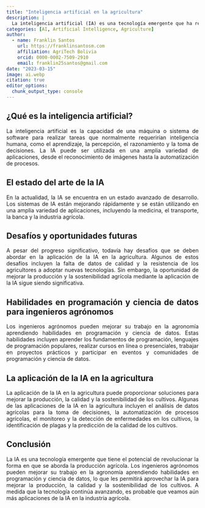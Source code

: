 ```yaml
---
title: "Inteligencia artificial en la agricultura"
description: |
  La inteligencia artificial (IA) es una tecnología emergente que ha revolucionado muchas industrias, incluyendo la industria agrícola. Con la aplicación de la IA en la agronomía, se pueden obtener beneficios significativos, como una producción más eficiente y sostenible. En este artículo, se explorará cómo la IA está cambiando la forma en que se aborda la producción agrícola.
categories: [AI, Artificial Intelligence, Agriculture]
author:
  - name: Franklin Santos
    url: https://franklinsantosm.com
    affiliation: AgriTech Bolivia
    orcid: 0000-0002-7509-2910
    email: franklin25santos@gmail.com
date: "2023-03-15"
image: ai.webp
citation: true
editor_options: 
  chunk_output_type: console
---
```


```{=html}
<style>
body {
text-align: justify}
</style>
```




## ¿Qué es la inteligencia artificial?

La inteligencia artificial es la capacidad de una máquina o sistema de software para realizar tareas que normalmente requerirían inteligencia humana, como el aprendizaje, la percepción, el razonamiento y la toma de decisiones. La IA puede ser utilizada en una amplia variedad de aplicaciones, desde el reconocimiento de imágenes hasta la automatización de procesos.

## El estado del arte de la IA

En la actualidad, la IA se encuentra en un estado avanzado de desarrollo. Los sistemas de IA están mejorando rápidamente y se están utilizando en una amplia variedad de aplicaciones, incluyendo la medicina, el transporte, la banca y la industria agrícola.

## Desafíos y oportunidades futuras

A pesar del progreso significativo, todavía hay desafíos que se deben abordar en la aplicación de la IA en la agricultura. Algunos de estos desafíos incluyen la falta de datos de calidad y la resistencia de los agricultores a adoptar nuevas tecnologías. Sin embargo, la oportunidad de mejorar la producción y la sostenibilidad agrícola mediante la aplicación de la IA sigue siendo significativa.

## Habilidades en programación y ciencia de datos para ingenieros agrónomos

Los ingenieros agrónomos pueden mejorar su trabajo en la agronomía aprendiendo habilidades en programación y ciencia de datos. Estas habilidades incluyen aprender los fundamentos de programación, lenguajes de programación populares, realizar cursos en línea o presenciales, trabajar en proyectos prácticos y participar en eventos y comunidades de programación y ciencia de datos.

## La aplicación de la IA en la agricultura

La aplicación de la IA en la agricultura puede proporcionar soluciones para mejorar la producción, la calidad y la sostenibilidad de los cultivos. Algunas de las aplicaciones de la IA en la agricultura incluyen el análisis de datos agrícolas para la toma de decisiones, la automatización de procesos agrícolas, el monitoreo y la detección de enfermedades en los cultivos, la identificación de plagas y la predicción de la calidad de los cultivos.

## Conclusión

La IA es una tecnología emergente que tiene el potencial de revolucionar la forma en que se aborda la producción agrícola. Los ingenieros agrónomos pueden mejorar su trabajo en la agronomía aprendiendo habilidades en programación y ciencia de datos, lo que les permitirá aprovechar la IA para mejorar la producción, la calidad y la sostenibilidad de los cultivos. A medida que la tecnología continúa avanzando, es probable que veamos aún más aplicaciones de la IA en la industria agrícola.
